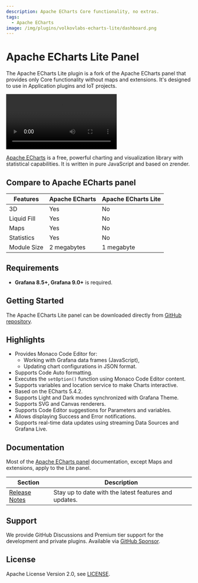 ```yaml
---
description: Apache ECharts Core functionality, no extras.
tags:
  - Apache ECharts
image: /img/plugins/volkovlabs-echarts-lite/dashboard.png
---
```



# Apache ECharts Lite Panel

The Apache ECharts Lite plugin is a fork of the Apache ECharts panel that provides only Core functionality without maps and extensions. It's designed to use in Application plugins and IoT projects.

<Video
  src="https://www.youtube.com/embed/DxqCrBEmrQw"
  title="How to create modern dashboards in Grafana."
/>

[Apache ECharts](https://echarts.apache.org/en/index.html) is a free, powerful charting and visualization library with statistical capabilities. It is written in pure JavaScript and based on zrender.

## Compare to Apache ECharts panel

| Features    | Apache ECharts | Apache ECharts Lite |
| ----------- | -------------- | ------------------- |
| 3D          | Yes            | No                  |
| Liquid Fill | Yes            | No                  |
| Maps        | Yes            | No                  |
| Statistics  | Yes            | No                  |
| Module Size | 2 megabytes    | 1 megabyte          |

## Requirements

- **Grafana 8.5+, Grafana 9.0+** is required.

## Getting Started

The Apache ECharts Lite panel can be downloaded directly from [GitHub repository](https://github.com/VolkovLabs/volkovlabs-echarts-lite/releases).

## Highlights

- Provides Monaco Code Editor for:
  - Working with Grafana data frames (JavaScript),
  - Updating chart configurations in JSON format.
- Supports Code Auto formatting.
- Executes the `setOption()` function using Monaco Code Editor content.
- Supports variables and location service to make Charts interactive.
- Based on the ECharts 5.4.2.
- Supports Light and Dark modes synchronized with Grafana Theme.
- Supports SVG and Canvas renderers.
- Supports Code Editor suggestions for Parameters and variables.
- Allows displaying Success and Error notifications.
- Supports real-time data updates using streaming Data Sources and Grafana Live.

## Documentation

Most of the [Apache ECharts panel](../volkovlabs-echarts-panel) documentation, except Maps and extensions, apply to the Lite panel.

| Section                  | Description                                           |
| ------------------------ | ----------------------------------------------------- |
| [Release Notes](release) | Stay up to date with the latest features and updates. |

## Support

We provide GitHub Discussions and Premium tier support for the development and private plugins. Available via [GitHub Sponsor](https://github.com/sponsors/VolkovLabs).

## License

Apache License Version 2.0, see [LICENSE](https://github.com/volkovlabs/volkovlabs-echarts-lite/blob/main/LICENSE).
